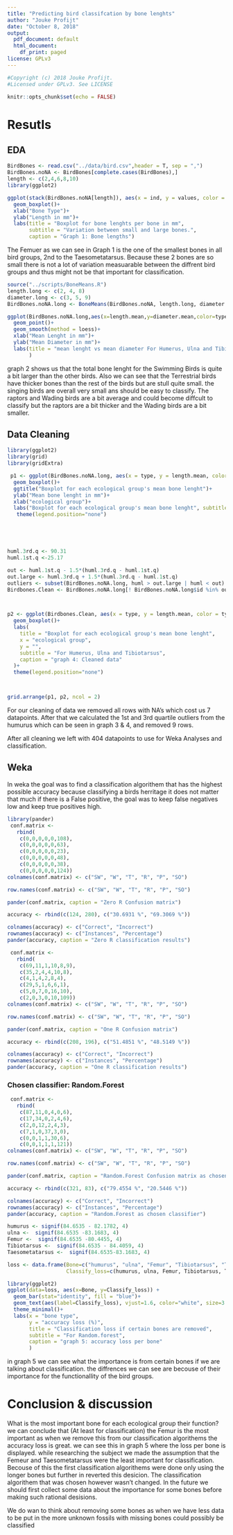 ```yaml
---
title: "Predicting bird classifcation by bone lenghts"
author: "Jouke Profijt"
date: "October 8, 2018"
output:
  pdf_document: default
  html_document:
    df_print: paged
license: GPLv3
---
```

```r
#Copyright (c) 2018 Jouke Profijt.
#Licensed under GPLv3. See LICENSE
```

```r
knitr::opts_chunk$set(echo = FALSE)
```
# 
# Resutls

## EDA
```r
BirdBones <- read.csv("../data/bird.csv",header = T, sep = ",")
BirdBones.noNA <- BirdBones[complete.cases(BirdBones),]
length <- c(2,4,6,8,10)
library(ggplot2)

ggplot(stack(BirdBones.noNA[length]), aes(x = ind, y = values, color = ind)) +
  geom_boxplot()+
  xlab("Bone Type")+
  ylab("Length in mm")+
  labs(title = "Boxplot for bone lenghts per bone in mm", 
       subtitle = "Variation between small and large bones.",
       caption = "Graph 1: Bone lengths")
```
The Femuer as we can see in Graph 1 is the one of the smallest bones in all bird groups, 2nd to the Taesometatarsus. Because these 2 bones are so small there is not a lot of variation measuarable between the diffrent bird groups and thus might not be that important for classification.

```r
source("../scripts/BoneMeans.R")
length.long <- c(2, 4, 8)
diameter.long <- c(3, 5, 9)
BirdBones.noNA.long <- BoneMeans(BirdBones.noNA, length.long, diameter.long)

ggplot(BirdBones.noNA.long,aes(x=length.mean,y=diameter.mean,color=type))+
  geom_point()+
  geom_smooth(method = loess)+
  xlab("Mean Lenght in mm")+
  ylab("Mean Diameter in mm")+
  labs(title = "mean lenght vs mean diameter For Humerus, Ulna and Tibiotarsus", caption = "graph 2: lenght vs diameter"
       )
```
graph 2 shows us that the total bone lenght for the Swimming Birds is quite a bit larger than the other birds. Also we can see that the Terrestrial birds have thicker bones than the rest of the birds but are stull quite small. the singing birds are overall very small ans should be easy to classify. The raptors and Wading birds are a bit average and could become diffcult to classify but the raptors are a bit thicker and the Wading birds are a bit smaller.


## Data Cleaning
```r
library(ggplot2)
library(grid)
library(gridExtra)

 p1 <- ggplot(BirdBones.noNA.long, aes(x = type, y = length.mean, color = type)) +
  geom_boxplot()+
  ggtitle("Boxplot for each ecological group's mean bone lenght")+
  ylab("Mean bone lenght in mm")+
  xlab("ecological group")+
  labs("Boxplot for each ecological group's mean bone lenght", subtitle = "For Humerus, Ulna and Tibiotarsus",caption = "graph 3: mean bone lenghts")+
   theme(legend.position="none")





huml.3rd.q <- 90.31
huml.1st.q <-25.17

out <- huml.1st.q - 1.5*(huml.3rd.q - huml.1st.q)
out.large <- huml.3rd.q + 1.5*(huml.3rd.q - huml.1st.q)
outliers <- subset(BirdBones.noNA.long, huml > out.large | huml < out)
Birdbones.Clean <- BirdBones.noNA.long[! BirdBones.noNA.long$id %in% outliers$id, ]



p2 <- ggplot(Birdbones.Clean, aes(x = type, y = length.mean, color = type)) +
  geom_boxplot()+
  labs(
    title = "Boxplot for each ecological group's mean bone lenght",
    x = "ecological group",
    y = "",
    subtitle = "For Humerus, Ulna and Tibiotarsus",
    caption = "graph 4: Cleaned data"
  )+
  theme(legend.position="none")



grid.arrange(p1, p2, ncol = 2)
```
For our cleaning of data we removed all rows with NA's which cost us 7 datapoints. After that we calculated the 1st and 3rd quartile outliers from the humurus which can be seen in graph 3 & 4, and removed 9 rows. 

After all cleaning we left with 404 datapoints to use for Weka Analyses and classification.


## Weka
In weka the goal was to find a classification algorithem that has the highest possible accuracy because classifying a birds herritage it does not matter that much if there is a False positive, the goal was to keep false negatives low and keep true positives high.


```r
library(pander)
 conf.matrix <-
   rbind(
    c(0,0,0,0,0,108),
    c(0,0,0,0,0,63),
    c(0,0,0,0,0,23),
    c(0,0,0,0,0,48),
    c(0,0,0,0,0,38),
    c(0,0,0,0,0,124))
colnames(conf.matrix) <- c("SW", "W", "T", "R", "P", "SO")

row.names(conf.matrix) <- c("SW", "W", "T", "R", "P", "SO")

pander(conf.matrix, caption = "Zero R Confusion matrix")

```

```r
accuracy <- rbind(c(124, 280), c("30.6931 %", "69.3069 %"))

colnames(accuracy) <- c("Correct", "Incorrect")
rownames(accuracy) <- c("Instances", "Percentage")
pander(accuracy, caption = "Zero R classification results")
```


```r
 conf.matrix <-
   rbind(
    c(69,11,1,10,8,9),
    c(35,2,4,4,10,8),
    c(4,1,4,2,8,4),
    c(29,5,1,6,6,1),
    c(5,0,7,0,16,10),
    c(2,0,3,0,10,109))
colnames(conf.matrix) <- c("SW", "W", "T", "R", "P", "SO")

row.names(conf.matrix) <- c("SW", "W", "T", "R", "P", "SO")

pander(conf.matrix, caption = "One R Confusion matrix")
```
```r
accuracy <- rbind(c(208, 196), c("51.4851 %", "48.5149 %"))

colnames(accuracy) <- c("Correct", "Incorrect")
rownames(accuracy) <- c("Instances", "Percentage")
pander(accuracy, caption = "One R classification results")
```


### Chosen classifier: Random.Forest

```r
 conf.matrix <-
   rbind(
    c(87,11,0,4,0,6),
    c(17,34,0,2,4,6),
    c(2,0,12,2,4,3),
    c(7,1,0,37,3,0),
    c(0,0,1,1,30,6),
    c(0,0,1,1,1,121))
colnames(conf.matrix) <- c("SW", "W", "T", "R", "P", "SO")

row.names(conf.matrix) <- c("SW", "W", "T", "R", "P", "SO")

pander(conf.matrix, caption = "Random.Forest Confusion matrix as chosen classifier")
```


```r
accuracy <- rbind(c(321, 83), c("79.4554 %", "20.5446 %"))

colnames(accuracy) <- c("Correct", "Incorrect")
rownames(accuracy) <- c("Instances", "Percentage")
pander(accuracy, caption = "Random.Forest as chosen classifier")
```


```r
humurus <- signif(84.6535 - 82.1782, 4)
ulna <-  signif(84.6535 -83.1683, 4) 
Femur <-  signif(84.6535 -80.4455, 4)
Tibiotarsus <-  signif(84.6535 - 84.4059, 4) 
Taesometatarsus <-  signif(84.6535-83.1683, 4)

loss <- data.frame(Bone=c("humurus", "ulna", "Femur", "Tibiotarsus", "Taesometatarsus"), 
                   Classify_loss=c(humurus, ulna, Femur, Tibiotarsus, Taesometatarsus))

library(ggplot2)
ggplot(data=loss, aes(x=Bone, y=Classify_loss)) +
  geom_bar(stat="identity", fill = "blue")+
  geom_text(aes(label=Classify_loss), vjust=1.6, color="white", size=3.5)+
  theme_minimal()+
  labs(x = "bone type",
       y = "accuracy loss (%)",
       title = "Classification loss if certain bones are removed",
       subtitle = "For Random.forest",
       caption = "graph 5: accuracy loss per bone"
       )
```
in graph 5 we can see what the importance is from certain bones if we are talking about classification. the diffrences we can see are becouse of their importance for the functionallity of the bird groups.


# Conclusion & discussion

What is the most important bone for each ecological group their function? we can conclude that (At least for classification) the Femur is the most important as when we remove this from our classification algorithems the accuracy loss is great. we can see this in graph 5 where the loss per bone is displayed. 
while researching the subject we made the assumption that the Femeur and Taesometatarsus were the least important for classification. Becouse of this the first classification algorithems were done only using the longer bones but further in reverted this desicion. The classification algorithem that was chosen however wasn't changed. In the future we should first collect some data about the importance for some bones before making such rational desisions.

We do wan to think about removing some bones as when we have less data to be put in the more unknown fossils with missing bones could possibly be classified

